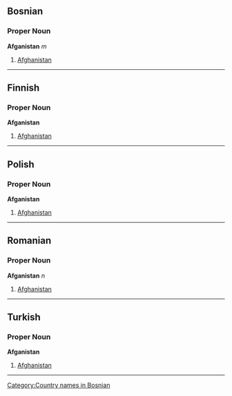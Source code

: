 ==Bosnian==
===Proper Noun===
'''Afganistan''' ''m''
#[[Afghanistan]]
[[Category:Country names in Bosnian]]
----
==Finnish==
===Proper Noun===
'''Afganistan'''
#[[Afghanistan]]
----
==Polish==
===Proper Noun===
'''Afganistan'''
#[[Afghanistan]]
----
==Romanian==
===Proper Noun===
'''Afganistan''' ''n''
#[[Afghanistan]]
----
==Turkish==
===Proper Noun===
'''Afganistan'''
#[[Afghanistan]]
----